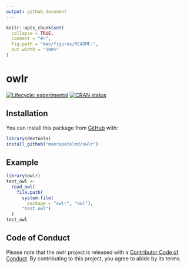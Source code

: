 ```yaml
---
output: github_document
---
```


<!-- README.md is generated from README.Rmd. Please edit that file -->

```r
knitr::opts_chunk$set(
  collapse = TRUE,
  comment = "#>",
  fig.path = "man/figures/README-",
  out.width = "100%"
)
```

# owlr

<!-- badges: start -->
[![Lifecycle: experimental](https://img.shields.io/badge/lifecycle-experimental-orange.svg)](https://lifecycle.r-lib.org/articles/stages.html#experimental)
[![CRAN status](https://www.r-pkg.org/badges/version/owlr)](https://CRAN.R-project.org/package=owlr)
<!-- badges: end -->

## Installation

You can install this package from [GitHub](https://GitHub.com) with:

``` r
library(devtools)
install_github("meerapatelmd/owlr")
```

## Example

```r
library(owlr)
test_owl <-
  read_owl(
    file.path(
      system.file(
        package = "owlr", "owl"),
      "test.owl")
  )
test_owl
```

## Code of Conduct

Please note that the owlr project is released with a [Contributor Code of
Conduct](https://contributor-covenant.org/version/2/0/CODE_OF_CONDUCT.html). By
contributing to this project, you agree to abide by its terms.  

